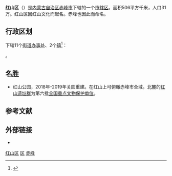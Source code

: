 {{Infobox China County
|county  = 红山区
|Photo =
|Photoname=
|officerTitle=
|officer=
|officerTitle2=
|officer2=
|map =
|map size =
|Pinyin   = 
|Belong = [[内蒙古自治区|内蒙古自治区]][[赤峰市|赤峰市]]
|Types= [[市辖区|市辖区]]
|admincode =
|founded =
|seat =
|division=
|town=
|township=
|subdistrict=
|area = 506平方千米
|area land =
|area water =
|census yr = 
|pop =31万
|density =
|postcode =024001
|电话区号 = 476
|carlicense=
|web = 
}}
'''红山区'''（{{Mong|m=ᠬᠤᠩᠱᠠᠨ <br>ᠳᠡᠭᠦᠷᠭᠡ|k=Хонгшань дүүрэг}}）是[[内蒙古自治区|内蒙古自治区]][[赤峰市|赤峰市]]下辖的一个[[市辖区|市辖区]]。面积506平方千米，人口31万。红山区因红山文化而起名。赤峰也因此而命名。

== 行政区划 ==
{{PAGENAMEBASE}}下辖11个[[街道办事处|街道办事处]]、2个[[行政建制镇|镇]]<ref>{{PRC admin/ref sgc|15/04/02}}</ref>：

{{PRC admin/children|15/04/02}}。

==名胜==
* 红山公园，2018年-2019年关园重建。在红山上可俯瞰赤峰市全域。北麓的[[红山遗址群|红山遗址群]]为第六批[[全国重点文物保护单位|全国重点文物保护单位]]。

== 参考文献 ==
{{reflist}}

== 外部链接 ==
* {{Official website|http://www.hongshanqu.gov.cn/|name=赤峰市红山区人民政府门户网站}}

{{红山区行政区划}}
{{赤峰市行政区划}}
{{内蒙古行政区划}}

[[Category:红山区|]]
[[Category:赤峰县级行政区|区]]
[[Category:内蒙古市辖区|赤峰]]
